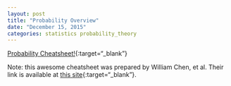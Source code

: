 ```yaml
---
layout: post
title: "Probability Overview"
date: "December 15, 2015"
categories: statistics probability_theory
---
```


[Probability Cheatsheet!][prob_cheatsheet]{:target="_blank"}

Note: this awesome cheatsheet was prepared by William Chen, et al. Their link is available at [this site][wchen_site]{:target="_blank"}.

[prob_cheatsheet]: https://drive.google.com/file/d/0B5VF_idvHAmMMVVGUHpLSlpvRlk/view?usp=sharing
[wchen_site]: http://www.wzchen.com/probability-cheatsheet/